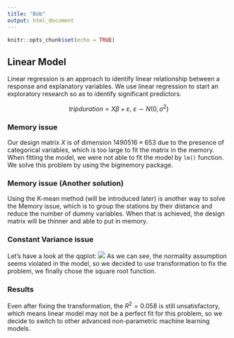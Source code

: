```yaml
---
title: "Bob"
output: html_document
---
```


```r
knitr::opts_chunk$set(echo = TRUE)
```

## Linear Model

Linear regression is an approach to identify linear relationship between a response and explanatory variables. We use linear regression to start an exploratory research so as to identify significant predictors. 

$$tripduration=X\beta+\varepsilon,\ \varepsilon\sim N(0,\sigma^2)$$

### Memory issue

Our design matrix $X$ is of dimension $1490516\times 653$ due to the presence of categorical variables, which is too large to fit the matrix in the memory. When fitting the model, we were not able to fit the model by `lm()` function. We solve this problem by using the bigmemory package.

### Memory issue (Another solution)

Using the K-mean method (will be introduced later) is another way to solve the Memory issue, which is to group the stations by their distance and reduce the number of dummy variables. When that is achieved, the design matrix will be thinner and able to put in memory.

### Constant Variance issue

Let's have a look at the qqplot:
![](../plots/qqplot.png)
As we can see, the normality assumption seems violated in the model, so we decided to use transformation to fix the problem, we finally chose the square root function. 

### Results

Even after fixing the transformation, the $R^2=0.058$ is still unsatisfactory, which means linear model may not be a perfect fit for this problem, so we decide to switch to other advanced non-parametric machine learning models. 